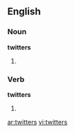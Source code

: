 ==English==

===Noun===
'''twitters'''

# {{plural of|[[twitter]]}}

===Verb===
'''twitters'''

# {{third-person singular of|[[twitter]]}}

[[ar:twitters]]
[[vi:twitters]]